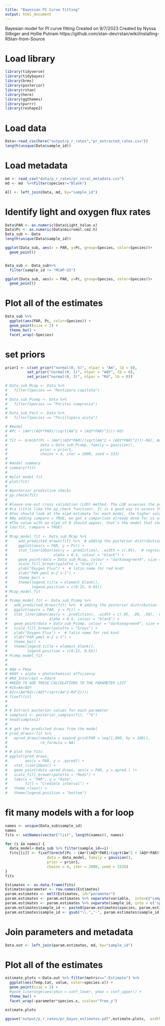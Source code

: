 ```yaml
---
title: "Bayesian PI Curve fitting"
output: html_document
---
```


Bayesian  model for PI curve fitting
Created on 9/7/2023
Created by Nyssa Silbiger and Hollie Putnam
https://github.com/stan-dev/rstan/wiki/Installing-RStan-from-Source

# Load library 

```r
library(tidyverse)
library(tidybayes)
library(brms)
library(posterior)
library(rstan)
library(here)
library(ggthemes)
library(purrr)
library(reshape2)
```

# Load data 

```r
Data<-read_csv(here("output/p_r_rates","pr_extracted_rates.csv"))
length(unique(Data$sample_id))
```

# Load metadata
```r
md <- read_csv("data/p_r_rates/pr_coral_metadata.csv")
md <- md  %>%filter(species!="Blank")

All <- left_join(Data, md, by="sample_id")
```

# Identify light and oxygen flux rates
```r
Data$PAR <- as.numeric(Data$Light_Value.x)
Data$Pc <- as.numeric(Data$micromol.cm2.h)
Data_sub <- Data 
length(unique(Data$sample_id))

ggplot(Data_sub, aes(x = PAR, y=Pc, group=Species, color=Species))+
  geom_point()


Data_sub <- Data_sub%>%
  filter(sample_id != "MCAP-G5")

ggplot(Data_sub, aes(x = PAR, y=Pc, group=Species, color=Species))+
  geom_point()
```

# Plot all of the estimates
```r
Data_sub %>%
  ggplot(aes(PAR, Pc, color=Species)) +
  geom_point(size = 2) +
  theme_bw() +
  facet_wrap(~Species)
```

# set priors

```r
prior1 <- c(set_prior("normal(0, 5)", nlpar = "Am", lb = 0),
          set_prior("normal(0, 1)", nlpar = "AQY", lb = 0),
          set_prior("normal(0, 3)", nlpar = "Rd", lb = 0))
```


```r
# Data_sub_Mcap <- Data %>%
#   filter(Species == "Montipora capitata")
# 
# Data_sub_Pcomp <- Data %>%
#   filter(Species == "Porites compressa")
# 
# Data_sub_Pact <- Data %>%
#   filter(Species == "Pocillopora acuta")

# #model
# #Pc ~ (Am*((AQY*PAR)/(sqrt(Am^2 + (AQY*PAR)^2)))-Rd)
# 
# fit <- brm(bf(Pc ~ (Am*((AQY*PAR)/(sqrt(Am^2 + (AQY*PAR)^2)))-Rd), Am ~ 1, AQY ~ 1, Rd ~ 1, nl = TRUE),
#               data = Data_sub_Pcomp, family = gaussian(),
#               prior = prior1,
#               chains = 4, iter = 2000, seed = 333)
# 
# #model summary
# summary(fit)
# 
# #plot model fit
# plot(fit)
# 
# #posterior predictive checks
# pp_check(fit)
# 
# #leave-one-out cross validation (LOO) method. The LOO assesses the predictive ability of posterior distributions
# #(a little like the pp_check function). It is a good way to assess the fit of your model.
# #You should look at the elpd estimate for each model, the higher value the better the fit.
# #By adding compare = TRUE, we get a comparison already done for us at the bottom of the summary.
# #The value with an elpd of 0 should appear, that’s the model that shows the best fit to our data.
# loo(fit, compare = TRUE)
# 
# Mcap_model_fit <- Data_sub_Mcap %>%
#     add_predicted_draws(fit) %>%  # adding the posterior distribution
#     ggplot(aes(x = PAR, y = Pc)) +
#     stat_lineribbon(aes(y = .prediction), .width = c(.95),  # regression line and CI
#                     alpha = 0.5, colour = "black") +
#     geom_point(data = Data_sub_Mcap, colour = "darkseagreen4", size = 3) +   # raw data
#     scale_fill_brewer(palette = "Greys") +
#     ylab("Oxygen Flux") +  # latin name for red knot
#     xlab("PAR µmol m-2 s-1") +
#     theme_bw() +
#     theme(legend.title = element_blank(),
#           legend.position = c(0.15, 0.85))
# Mcap_model_fit
# 
# Pcomp_model_fit <- Data_sub_Pcomp %>%
#   add_predicted_draws(fit) %>%  # adding the posterior distribution
#   ggplot(aes(x = PAR, y = Pc)) +
#   stat_lineribbon(aes(y = .prediction), .width = c(.95, .80, .50),  # regression line and CI
#                   alpha = 0.5, colour = "black") +
#   geom_point(data = Data_sub_Pcomp, colour = "darkseagreen4", size = 3) +   # raw data
#   scale_fill_brewer(palette = "Greys") +
#   ylab("Oxygen Flux") +  # latin name for red knot
#   xlab("PAR µmol m-2 s-1") +
#   theme_bw() +
#   theme(legend.title = element_blank(),
#         legend.position = c(0.15, 0.85))
# Pcomp_model_fit
# 
# 
# #Am = Pmax
# #AQY = alpha = photochemical efficiency
# #Rd_Intercept = Rdark
# #NEED TO ADD THESE CALCULATIONS TO THE PARAMETER LIST
# #Ik=Am/AQY
# #Ic=(Am*Rd)/(AQY*(sqrt(Am^2-Rd^2))))
# fixef(fit)
# 
# 
# # Extract posterior values for each parameter
# samples1 <- posterior_samples(fit, "^b")
# head(samples1)
# 
# # get the predicted draws from the model
# pred_draws<-fit %>%
#   epred_draws(newdata = expand_grid(PAR = seq(1,800, by = 100)),
#               re_formula = NA)
# 
# # plot the fits
# ggplot(pred_draws,
#        aes(x = PAR, y = .epred)) +
#   stat_lineribbon() +
#   geom_point(data =pred_draws, aes(x = PAR, y =.epred ) )+
#   scale_fill_brewer(palette = "Reds") +
#   labs(x = "PAR", y = "Rate",
#        fill = "Credible interval") +
#   theme_clean() +
#   theme(legend.position = "bottom")

```


# fit many models with a for loop

```r
names <- unique(Data_sub$sample_id)
names 
fits <- setNames(vector("list", length(names)), names)

for (i in names) {
  data_model<-Data_sub %>% filter(sample_id==i)
  fits[[i]] <- fixef(brm(bf(Pc ~ (Am*((AQY*PAR)/(sqrt(Am^2 + (AQY*PAR)^2)))-Rd), Am ~ 1, AQY ~ 1, Rd ~ 1, nl = TRUE), 
                   data = data_model, family = gaussian(),
                   prior = prior1,
                   chains = 4, iter = 2000, seed = 333))
}
fits

Estimates <- as.data.frame(fits)
Estimates$parameter <- row.names(Estimates)
param.estimates <- melt(Estimates, id="parameter")
param.estimates <- param.estimates %>% separate(variable,  into=c("sample_id", "metric"), sep=7, remove = FALSE)
param.estimates <- param.estimates %>% separate(sample_id, into = c('species', 'sample_id'), sep=4, remove = FALSE)
param.estimates$sample_id <- paste0(param.estimates$species, param.estimates$sample_id)
param.estimates$sample_id <- gsub("\\.","-", param.estimates$sample_id)

```


# Join parameters and metadata
```r
Data.out <- left_join(param.estimates, md, by="sample_id")
```


# Plot all of the estimates

```r
estimate.plots <-Data.out %>% filter(metric==".Estimate") %>%
  ggplot(aes(Temp.Cat, value, color=species.x)) +
  geom_point(size = 2) +
  #geom_linerange(aes(ymin = conf_lower, ymax = conf_upper)) +
  theme_bw() +
  facet_wrap(~parameter*species.x, scales="free_y")

estimate.plots

ggsave("output/p_r_rates/pr_bayes_estimates.pdf",estimate.plots,  width = 6, height=6)
```



       